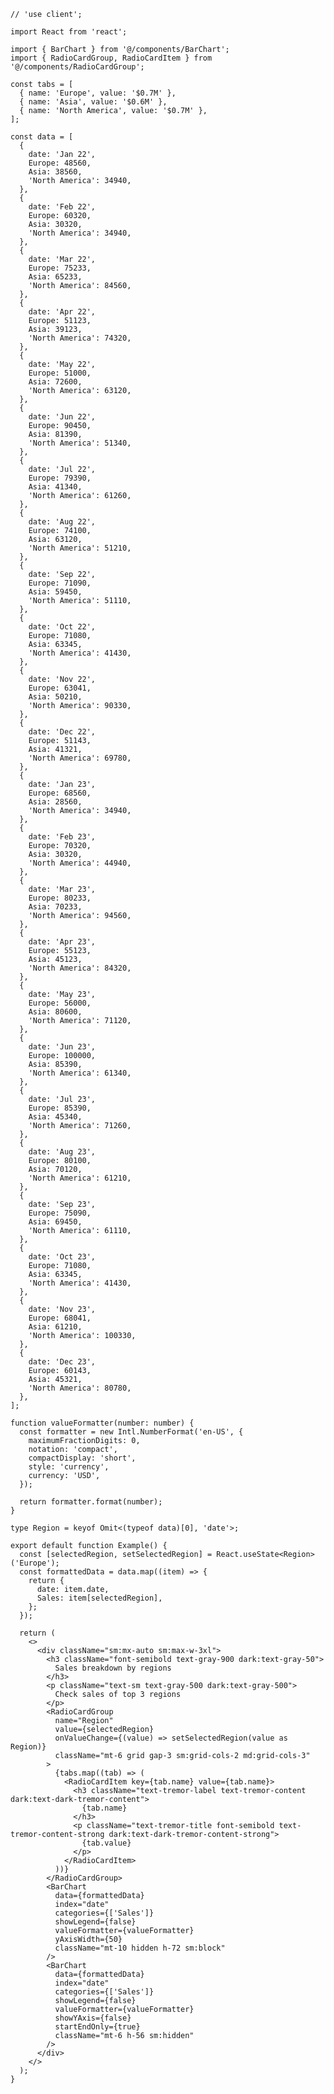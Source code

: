 ````tsx
// 'use client';

import React from 'react';

import { BarChart } from '@/components/BarChart';
import { RadioCardGroup, RadioCardItem } from '@/components/RadioCardGroup';

const tabs = [
  { name: 'Europe', value: '$0.7M' },
  { name: 'Asia', value: '$0.6M' },
  { name: 'North America', value: '$0.7M' },
];

const data = [
  {
    date: 'Jan 22',
    Europe: 48560,
    Asia: 38560,
    'North America': 34940,
  },
  {
    date: 'Feb 22',
    Europe: 60320,
    Asia: 30320,
    'North America': 34940,
  },
  {
    date: 'Mar 22',
    Europe: 75233,
    Asia: 65233,
    'North America': 84560,
  },
  {
    date: 'Apr 22',
    Europe: 51123,
    Asia: 39123,
    'North America': 74320,
  },
  {
    date: 'May 22',
    Europe: 51000,
    Asia: 72600,
    'North America': 63120,
  },
  {
    date: 'Jun 22',
    Europe: 90450,
    Asia: 81390,
    'North America': 51340,
  },
  {
    date: 'Jul 22',
    Europe: 79390,
    Asia: 41340,
    'North America': 61260,
  },
  {
    date: 'Aug 22',
    Europe: 74100,
    Asia: 63120,
    'North America': 51210,
  },
  {
    date: 'Sep 22',
    Europe: 71090,
    Asia: 59450,
    'North America': 51110,
  },
  {
    date: 'Oct 22',
    Europe: 71080,
    Asia: 63345,
    'North America': 41430,
  },
  {
    date: 'Nov 22',
    Europe: 63041,
    Asia: 50210,
    'North America': 90330,
  },
  {
    date: 'Dec 22',
    Europe: 51143,
    Asia: 41321,
    'North America': 69780,
  },
  {
    date: 'Jan 23',
    Europe: 68560,
    Asia: 28560,
    'North America': 34940,
  },
  {
    date: 'Feb 23',
    Europe: 70320,
    Asia: 30320,
    'North America': 44940,
  },
  {
    date: 'Mar 23',
    Europe: 80233,
    Asia: 70233,
    'North America': 94560,
  },
  {
    date: 'Apr 23',
    Europe: 55123,
    Asia: 45123,
    'North America': 84320,
  },
  {
    date: 'May 23',
    Europe: 56000,
    Asia: 80600,
    'North America': 71120,
  },
  {
    date: 'Jun 23',
    Europe: 100000,
    Asia: 85390,
    'North America': 61340,
  },
  {
    date: 'Jul 23',
    Europe: 85390,
    Asia: 45340,
    'North America': 71260,
  },
  {
    date: 'Aug 23',
    Europe: 80100,
    Asia: 70120,
    'North America': 61210,
  },
  {
    date: 'Sep 23',
    Europe: 75090,
    Asia: 69450,
    'North America': 61110,
  },
  {
    date: 'Oct 23',
    Europe: 71080,
    Asia: 63345,
    'North America': 41430,
  },
  {
    date: 'Nov 23',
    Europe: 68041,
    Asia: 61210,
    'North America': 100330,
  },
  {
    date: 'Dec 23',
    Europe: 60143,
    Asia: 45321,
    'North America': 80780,
  },
];

function valueFormatter(number: number) {
  const formatter = new Intl.NumberFormat('en-US', {
    maximumFractionDigits: 0,
    notation: 'compact',
    compactDisplay: 'short',
    style: 'currency',
    currency: 'USD',
  });

  return formatter.format(number);
}

type Region = keyof Omit<(typeof data)[0], 'date'>;

export default function Example() {
  const [selectedRegion, setSelectedRegion] = React.useState<Region>('Europe');
  const formattedData = data.map((item) => {
    return {
      date: item.date,
      Sales: item[selectedRegion],
    };
  });

  return (
    <>
      <div className="sm:mx-auto sm:max-w-3xl">
        <h3 className="font-semibold text-gray-900 dark:text-gray-50">
          Sales breakdown by regions
        </h3>
        <p className="text-sm text-gray-500 dark:text-gray-500">
          Check sales of top 3 regions
        </p>
        <RadioCardGroup
          name="Region"
          value={selectedRegion}
          onValueChange={(value) => setSelectedRegion(value as Region)}
          className="mt-6 grid gap-3 sm:grid-cols-2 md:grid-cols-3"
        >
          {tabs.map((tab) => (
            <RadioCardItem key={tab.name} value={tab.name}>
              <h3 className="text-tremor-label text-tremor-content dark:text-dark-tremor-content">
                {tab.name}
              </h3>
              <p className="text-tremor-title font-semibold text-tremor-content-strong dark:text-dark-tremor-content-strong">
                {tab.value}
              </p>
            </RadioCardItem>
          ))}
        </RadioCardGroup>
        <BarChart
          data={formattedData}
          index="date"
          categories={['Sales']}
          showLegend={false}
          valueFormatter={valueFormatter}
          yAxisWidth={50}
          className="mt-10 hidden h-72 sm:block"
        />
        <BarChart
          data={formattedData}
          index="date"
          categories={['Sales']}
          showLegend={false}
          valueFormatter={valueFormatter}
          showYAxis={false}
          startEndOnly={true}
          className="mt-6 h-56 sm:hidden"
        />
      </div>
    </>
  );
}

````
